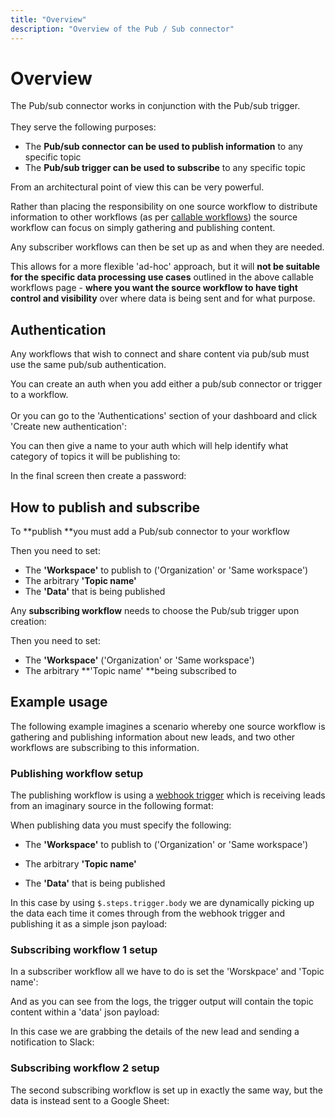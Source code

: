```yaml
---
title: "Overview"
description: "Overview of the Pub / Sub connector"
---
```


# Overview

The Pub/sub connector works in conjunction with the Pub/sub trigger.<br/><br/>They serve the following purposes:

- The **Pub/sub connector can be used to publish information** to any specific topic
- The **Pub/sub trigger can be used to subscribe** to any specific topic

From an architectural point of view this can be very powerful.

Rather than placing the responsibility on one source workflow to distribute information to other workflows (as per [callable workflows](#)) the source workflow can focus on simply gathering and publishing content.

Any subscriber workflows can then be set up as and when they are needed.

This allows for a more flexible 'ad-hoc' approach, but it will **not be suitable for the specific data processing use cases** outlined in the above callable workflows page - **where you want the source workflow to have tight control and visibility** over where data is being sent and for what purpose.

## Authentication

Any workflows that wish to connect and share content via pub/sub must use the same pub/sub authentication.

You can create an auth when you add either a pub/sub connector or trigger to a workflow.<br/><br/>Or you can go to the 'Authentications' section of your dashboard and click 'Create new authentication':

You can then give a name to your auth which will help identify what category of topics it will be publishing to:

In the final screen then create a password:

## How to publish and subscribe

To **publish **you must add a Pub/sub connector to your workflow

Then you need to set:

- The **'Workspace'** to publish to ('Organization' or 'Same workspace')
- The arbitrary **'Topic name'**
- The **'Data'** that is being published

Any **subscribing workflow** needs to choose the Pub/sub trigger upon creation:

Then you need to set:

- The **'Workspace'** ('Organization' or 'Same workspace')
- The arbitrary **'Topic name' **being subscribed to

## Example usage

The following example imagines a scenario whereby one source workflow is gathering and publishing information about new leads, and two other workflows are subscribing to this information.

### Publishing workflow setup

The publishing workflow is using a [webhook trigger](#) which is receiving leads from an imaginary source in the following format:

When publishing data you must specify the following:

- The **'Workspace'** to publish to ('Organization' or 'Same workspace')

- The arbitrary **'Topic name'**

- The **'Data'** that is being published

In this case by using `$.steps.trigger.body` we are dynamically picking up the data each time it comes through from the webhook trigger and publishing it as a simple json payload:

### Subscribing workflow 1 setup

In a subscriber workflow all we have to do is set the 'Worskpace' and 'Topic name':

And as you can see from the logs, the trigger output will contain the topic content within a 'data' json payload:

In this case we are grabbing the details of the new lead and sending a notification to Slack:

### Subscribing workflow 2 setup

The second subscribing workflow is set up in exactly the same way, but the data is instead sent to a Google Sheet:
